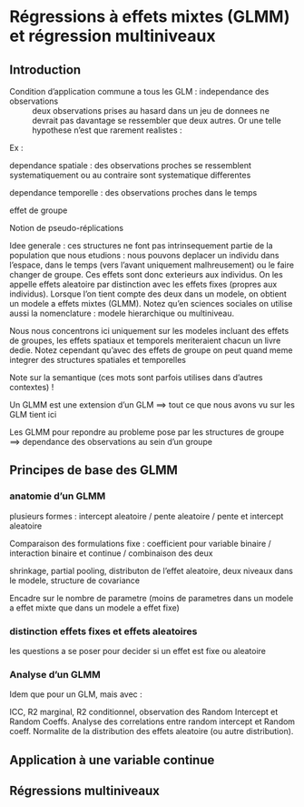# Régressions à effets mixtes (GLMM) et régression multiniveaux  {#chap07}

## Introduction

Condition d'application commune a tous les GLM : independance des observations
: deux observations prises au hasard dans un jeu de donnees ne devrait pas davantage se ressembler que deux autres. Or une telle hypothese n'est que rarement realistes : 

Ex : 

dependance spatiale : des observations proches se ressemblent systematiquement ou au contraire sont systematique differentes

dependance temporelle : des observations proches dans le temps 

effet de groupe

Notion de pseudo-réplications

Idee generale : ces structures ne font pas intrinsequement partie de la population que nous etudions : nous pouvons deplacer un individu dans l'espace, dans le temps (vers l'avant uniquement malhreusement) ou le faire changer de groupe. Ces effets sont donc exterieurs aux individus. On les appelle effets aleatoire par distinction avec les effets fixes (propres aux individus). Lorsque l'on tient compte des deux dans un modele, on obtient un modele a effets mixtes (GLMM). Notez qu'en sciences sociales on utilise aussi la nomenclature : modele hierarchique ou multiniveau.

Nous nous concentrons ici uniquement sur les modeles incluant des effets de groupes, les effets spatiaux et temporels meriteraient chacun un livre dedie. Notez cependant qu'avec des effets de groupe on peut quand meme integrer des structures spatiales et temporelles

Note sur la semantique (ces mots sont parfois utilises dans d'autres contextes) !

Un GLMM est une extension d'un GLM ==> tout ce que nous avons vu sur les GLM tient ici

Les GLMM pour repondre au probleme pose par les structures de groupe ==> dependance des observations au sein d'un groupe

## Principes de base des GLMM {#sect071}

### anatomie d'un GLMM

plusieurs formes : intercept aleatoire / pente aleatoire / pente et intercept aleatoire

Comparaison des formulations fixe : coefficient pour variable binaire / interaction binaire et continue / combinaison des deux

shrinkage, partial pooling, distributon de l'effet aleatoire, deux niveaux dans le modele, structure de covariance

Encadre sur le nombre de parametre (moins de parametres dans un modele a effet mixte que dans un modele a effet fixe)

### distinction effets fixes et effets aleatoires

les questions a se poser pour decider si un effet est fixe ou aleatoire

### Analyse d'un GLMM

Idem que pour un GLM, mais avec : 

ICC, R2 marginal, R2 conditionnel, observation des Random Intercept et Random Coeffs. Analyse des correlations entre random intercept et Random coeff. Normalite de la distribution des effets aleatoire (ou autre distribution).

## Application à une variable continue {#sect072}


## Régressions multiniveaux {#sect073}
